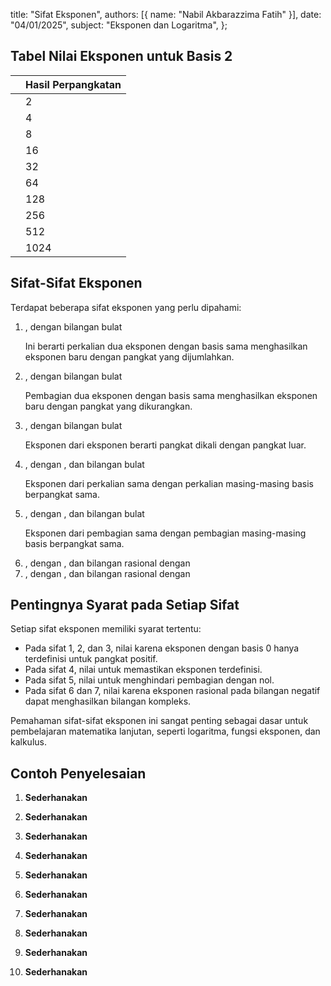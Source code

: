   title: "Sifat Eksponen",
  authors: [{ name: "Nabil Akbarazzima Fatih" }],
  date: "04/01/2025",
  subject: "Eksponen dan Logaritma",
};

## Tabel Nilai Eksponen untuk Basis 2

| <InlineMath math="2^n" />    | Hasil Perpangkatan |
| ---------------------------- | ------------------ |
| <InlineMath math="2^1" />    | 2                  |
| <InlineMath math="2^2" />    | 4                  |
| <InlineMath math="2^3" />    | 8                  |
| <InlineMath math="2^4" />    | 16                 |
| <InlineMath math="2^5" />    | 32                 |
| <InlineMath math="2^6" />    | 64                 |
| <InlineMath math="2^7" />    | 128                |
| <InlineMath math="2^8" />    | 256                |
| <InlineMath math="2^9" />    | 512                |
| <InlineMath math="2^{10}" /> | 1024               |

## Sifat-Sifat Eksponen

Terdapat beberapa sifat eksponen yang perlu dipahami:

1. <InlineMath math="a^m \cdot a^n = a^{m+n}" />, dengan <InlineMath math="a \neq 0, m, n" /> bilangan
   bulat

   Ini berarti perkalian dua eksponen dengan basis sama menghasilkan eksponen baru dengan pangkat yang dijumlahkan.

2. <InlineMath math="\frac{a^m}{a^n} = a^{m-n}" />, dengan <InlineMath math="a \neq 0, m, n" /> bilangan
   bulat

   Pembagian dua eksponen dengan basis sama menghasilkan eksponen baru dengan pangkat yang dikurangkan.

3. <InlineMath math="(a^m)^n = a^{m \times n}" />, dengan <InlineMath math="a \neq 0, m, n" /> bilangan
   bulat

   Eksponen dari eksponen berarti pangkat dikali dengan pangkat luar.

4. <InlineMath math="(ab)^m = a^m \times b^m" />, dengan <InlineMath math="a, b \neq 0" />
   , dan <InlineMath math="m" /> bilangan bulat

   Eksponen dari perkalian sama dengan perkalian masing-masing basis berpangkat sama.

5. <InlineMath math="\left(\frac{a}{b}\right)^m = \frac{a^m}{b^m}" />, dengan <InlineMath math="b \neq 0" />
   , dan <InlineMath math="m" /> bilangan bulat

   Eksponen dari pembagian sama dengan pembagian masing-masing basis berpangkat sama.

6. <InlineMath math="(a^\frac{m}{n})^p \cdot (a^\frac{p}{n}) = (a)^\frac{m+p}{n}" />
   , dengan <InlineMath math="a > 0" />, <InlineMath math="\frac{m}{n}" /> dan <InlineMath math="\frac{p}{n}" /> bilangan
   rasional dengan <InlineMath math="n \neq 0" />

7. <InlineMath math="(a^\frac{m}{n}) \cdot (a^\frac{p}{q}) = (a)^\frac{m \cdot q + p \cdot n}{n \cdot q}" />
   , dengan <InlineMath math="a > 0" />, <InlineMath math="\frac{m}{n}" /> dan <InlineMath math="\frac{p}{q}" /> bilangan
   rasional dengan <InlineMath math="n, q \neq 0" />

## Pentingnya Syarat pada Setiap Sifat

Setiap sifat eksponen memiliki syarat tertentu:

- Pada sifat 1, 2, dan 3, nilai <InlineMath math="a \neq 0" /> karena eksponen dengan basis 0 hanya terdefinisi untuk pangkat positif.
- Pada sifat 4, nilai <InlineMath math="a, b \neq 0" /> untuk memastikan eksponen terdefinisi.
- Pada sifat 5, nilai <InlineMath math="b \neq 0" /> untuk menghindari pembagian dengan nol.
- Pada sifat 6 dan 7, nilai <InlineMath math="a > 0" /> karena eksponen rasional pada bilangan negatif dapat menghasilkan bilangan kompleks.

Pemahaman sifat-sifat eksponen ini sangat penting sebagai dasar untuk pembelajaran matematika lanjutan, seperti logaritma, fungsi eksponen, dan kalkulus.

## Contoh Penyelesaian

1. **Sederhanakan <InlineMath math="\frac{2^5 \times 2^3}{2^2}" />**

   <BlockMath math="\frac{2^5 \times 2^3}{2^2} = \frac{2^{5+3}}{2^2} = \frac{2^8}{2^2} = 2^{8-2} = 2^6 = 64" />

2. **Sederhanakan <InlineMath math="2^2 \cdot 2^3" />**

   <BlockMath math="2^2 \cdot 2^3 = 2^{2+3} = 2^5 = 32" />

3. **Sederhanakan <InlineMath math="2^5 \cdot 2^2" />**

   <BlockMath math="2^5 \cdot 2^2 = 2^{5+2} = 2^7 = 128" />

4. **Sederhanakan <InlineMath math="2^3 \cdot 2^7" />**

   <BlockMath math="2^3 \cdot 2^7 = 2^{3+7} = 2^{10} = 1024" />

5. **Sederhanakan <InlineMath math="\frac{2^8}{2^6}" />**

   <BlockMath math="\frac{2^8}{2^6} = 2^{8-6} = 2^2 = 4" />

6. **Sederhanakan <InlineMath math="\frac{2^{10}}{2^3}" />**

   <BlockMath math="\frac{2^{10}}{2^3} = 2^{10-3} = 2^7 = 128" />

7. **Sederhanakan <InlineMath math="\frac{2^6}{2^4}" />**

   <BlockMath math="\frac{2^6}{2^4} = 2^{6-4} = 2^2 = 4" />

8. **Sederhanakan <InlineMath math="(2^3)^3" />**

   <BlockMath math="(2^3)^3 = 2^{3 \times 3} = 2^9 = 512" />

9. **Sederhanakan <InlineMath math="(2^4)^2" />**

   <BlockMath math="(2^4)^2 = 2^{4 \times 2} = 2^8 = 256" />

10. **Sederhanakan <InlineMath math="(2^2)^5" />**
    <BlockMath math="(2^2)^5 = 2^{2 \times 5} = 2^{10} = 1024" />

